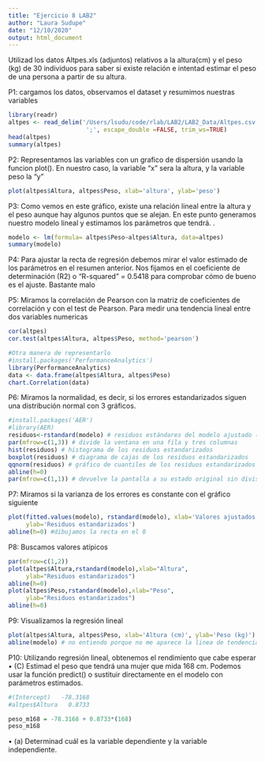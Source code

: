 ```yaml
---
title: "Ejercicio 8 LAB2"
author: "Laura Sudupe"
date: "12/10/2020"
output: html_document
---
```


Utilizad los datos Altpes.xls (adjuntos) relativos a la altura(cm) y el peso 
(kg) de 30 individuos para saber si existe relación e intentad estimar el peso 
de una persona a partir de su altura.

P1: cargamos los datos, observamos el dataset y resumimos nuestras variables

```r
library(readr)
altpes <- read_delim('/Users/lsudu/code/rlab/LAB2/LAB2_Data/Altpes.csv',
                      ';', escape_double =FALSE, trim_ws=TRUE)
head(altpes)
summary(altpes)

```

P2: Representamos las variables con un grafico de dispersión usando la funcion
plot(). En nuestro caso, la variable "x" sera la altura, y la variable peso 
la "y"

```r
plot(altpes$Altura, altpes$Peso, xlab='altura', ylab='peso')
```
P3: Como vemos en este gráfico, existe una relación lineal entre la altura y el 
peso aunque hay algunos puntos que se alejan. En este punto generamos nuestro 
modelo lineal y estimamos los parámetros que tendrá.
.

```r
modelo <- lm(formula= altpes$Peso~altpes$Altura, data=altpes)
summary(modelo)

```
P4: Para ajustar la recta de regresión debemos mirar el valor estimado
de los parámetros en el resumen anterior. Nos fijamos en el coeficiente
de determinación (R2) o "R-squared" = 0.5418 para comprobar cómo de bueno es el
ajuste. Bastante malo

P5: Miramos la correlación de Pearson con la matriz de coeficientes de
correlación y con el test de Pearson. Para medir una tendencia lineal entre dos
variables numericas

```r
cor(altpes)
cor.test(altpes$Altura, altpes$Peso, method='pearson')

```
```r
#Otra manera de representarlo
#install.packages('PerformanceAnalytics')
library(PerformanceAnalytics)
data <- data.frame(altpes$Altura, altpes$Peso)
chart.Correlation(data)
```

P6: Miramos la normalidad, es decir, si los errores estandarizados
siguen una distribución normal con 3 gráficos.

```r
#install.packages('AER')
#library(AER)
residuos<-rstandard(modelo) # residuos estándares del modelo ajustado (completo) 
par(mfrow=c(1,3)) # divide la ventana en una fila y tres columnas 
hist(residuos) # histograma de los residuos estandarizados 
boxplot(residuos) # diagrama de cajas de los residuos estandarizados 
qqnorm(residuos) # gráfico de cuantiles de los residuos estandarizados 
abline(h=0)
par(mfrow=c(1,1)) # devuelve la pantalla a su estado original sin divisiones
```

P7: Miramos si la varianza de los errores es constante con el gráfico siguiente

```r
plot(fitted.values(modelo), rstandard(modelo), xlab='Valores ajustados',
     ylab='Residuos estandarizados')
abline(h=0) #dibujamos la recta en el 0
```
P8: Buscamos valores atípicos

```r
par(mfrow=c(1,2))
plot(altpes$Altura,rstandard(modelo),xlab="Altura",
     ylab="Residuos estandarizados")
abline(h=0)
plot(altpes$Peso,rstandard(modelo),xlab="Peso",
     ylab="Residuos estandarizados")
abline(h=0)

```
P9: Visualizamos la regresión lineal

```r
plot(altpes$Altura, altpes$Peso, xlab='Altura (cm)', ylab='Peso (kg)')
abline(modelo) # no entiendo porque no me aparece la linea de tendencia
```
P10: Utilizando regresión lineal, obtenemos el rendimiento que cabe
esperar • (C) Estimad el peso que tendrá una mujer que mida 168 cm. Podemos 
usar la función predict() o sustituir directamente en el modelo con parámetros
estimados.

```r
#(Intercept)   -78.3168   
#altpes$Altura   0.8733

peso_m168 = -78.3168 + 0.8733*(168)
peso_m168
```



• (a) Determinad cuál es la variable dependiente y la variable independiente.









